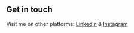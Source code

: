 ## Get in touch

Visit me on other platforms: [LinkedIn](https://www.linkedin.com/in/meritxell-bendicho-bendicho-7070b660/) & [Instagram](https://www.instagram.com/meritxellbendichoagain/?hl=es)
